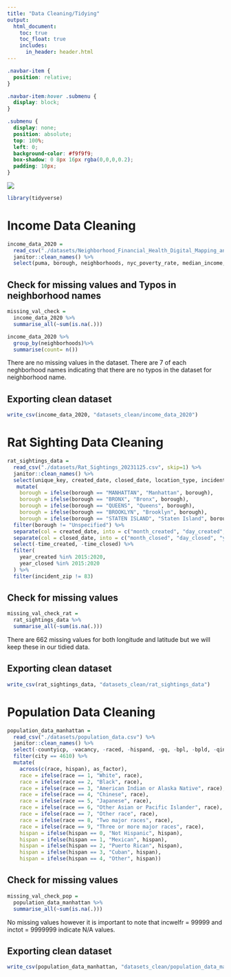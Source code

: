 ```yaml
---
title: "Data Cleaning/Tidying"
output: 
  html_document:
    toc: true
    toc_float: true
    includes:
      in_header: header.html
---
```


```css
.navbar-item {
  position: relative;
}

.navbar-item:hover .submenu {
  display: block;
}

.submenu {
  display: none;
  position: absolute;
  top: 100%;
  left: 0;
  background-color: #f9f9f9;
  box-shadow: 0 8px 16px rgba(0,0,0,0.2);
  padding: 10px;
}
```

![](https://static.therealdeal.com/wp-content/uploads/2019/02/600-Credit-Wikimedia-Commons-1.jpg)

```r
library(tidyverse)
```

# Income Data Cleaning

```r
income_data_2020 = 
  read_csv("./datasets/Neighborhood_Financial_Health_Digital_Mapping_and_Data_Tool_20231125.csv") %>% 
  janitor::clean_names() %>% 
  select(puma, borough, neighborhoods, nyc_poverty_rate, median_income, perc_white, perc_black, perc_asian, perc_other, perc_hispanic)
```

## Check for missing values and Typos in neighborhood names

```r
missing_val_check = 
  income_data_2020 %>% 
  summarise_all(~sum(is.na(.)))

income_data_2020 %>% 
  group_by(neighborhoods)%>% 
  summarise(count= n())
```

There are no missing values in the dataset. There are 7 of each neghborhood names indicating that there are no typos in the dataset for neighborhood name. 

## Exporting clean dataset

```r
write_csv(income_data_2020, "datasets_clean/income_data_2020")
```

# Rat Sighting Data Cleaning 

```r
rat_sightings_data = 
  read_csv("./datasets/Rat_Sightings_20231125.csv", skip=1) %>% 
  janitor::clean_names() %>% 
  select(unique_key, created_date, closed_date, location_type, incident_zip, borough, latitude, longitude) %>% 
   mutate(
    borough = ifelse(borough == "MANHATTAN", "Manhattan", borough),
    borough = ifelse(borough == "BRONX", "Bronx", borough),
    borough = ifelse(borough == "QUEENS", "Queens", borough),
    borough = ifelse(borough == "BROOKLYN", "Brooklyn", borough),
    borough = ifelse(borough == "STATEN ISLAND", "Staten Island", borough)) %>% 
  filter(borough != "Unspecified") %>% 
  separate(col = created_date, into = c("month_created", "day_created", "year_created", "time_created")) %>% 
  separate(col = closed_date, into = c("month_closed", "day_closed", "year_closed", "time_closed")) %>% 
  select(-time_created, -time_closed) %>% 
  filter(
    year_created %in% 2015:2020,
    year_closed %in% 2015:2020
  ) %>% 
  filter(incident_zip != 83)
```

## Check for missing values

```r
missing_val_check_rat = 
  rat_sightings_data %>% 
  summarise_all(~sum(is.na(.)))
```

There are 662 missing values for both longitude and latitude but we will keep these in our tidied data.


## Exporting clean dataset

```r
write_csv(rat_sightings_data, "datasets_clean/rat_sightings_data")
```

# Population Data Cleaning

```r
population_data_manhattan = 
  read_csv("./datasets/population_data.csv") %>% 
  janitor::clean_names() %>% 
  select(-countyicp, -vacancy, -raced, -hispand, -gq, -bpl, -bpld, -qincbus, -qincinvs, -qincothe, -qincreti, -qincss, -qinctot, -qftotinc, -qincwage, -qincwelf) %>% 
  filter(city == 4610) %>% 
  mutate(
    across(c(race, hispan), as_factor),
    race = ifelse(race == 1, "White", race),
    race = ifelse(race == 2, "Black", race),
    race = ifelse(race == 3, "American Indian or Alaska Native", race),
    race = ifelse(race == 4, "Chinese", race),
    race = ifelse(race == 5, "Japanese", race),
    race = ifelse(race == 6, "Other Asian or Pacific Islander", race),
    race = ifelse(race == 7, "Other race", race),
    race = ifelse(race == 8, "Two major races", race),
    race = ifelse(race == 9, "Three or more major races", race),
    hispan = ifelse(hispan == 0, "Not Hispanic", hispan),
    hispan = ifelse(hispan == 1, "Mexican", hispan),
    hispan = ifelse(hispan == 2, "Puerto Rican", hispan),
    hispan = ifelse(hispan == 3, "Cuban", hispan),
    hispan = ifelse(hispan == 4, "Other", hispan))
```

## Check for missing values

```r
missing_val_check_pop = 
  population_data_manhattan %>% 
  summarise_all(~sum(is.na(.)))
```

No missing values however it is important to note that incwelfr = 99999 and inctot = 9999999 indicate N/A values. 

## Exporting clean dataset

```r
write_csv(population_data_manhattan, "datasets_clean/population_data_manhattan")
```